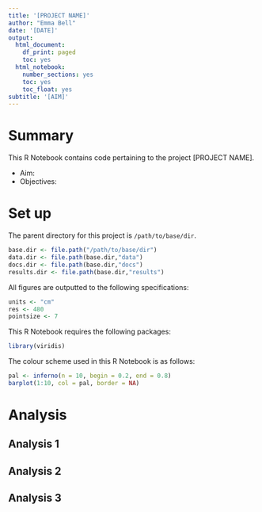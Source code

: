 ```yaml
---
title: '[PROJECT NAME]'
author: "Emma Bell"
date: '[DATE]'
output:
  html_document:
    df_print: paged
    toc: yes
  html_notebook:
    number_sections: yes
    toc: yes
    toc_float: yes
subtitle: '[AIM]'
---
```


# Summary 

This R Notebook contains code pertaining to the project [PROJECT NAME].

* Aim:
* Objectives:

# Set up

The parent directory for this project is `/path/to/base/dir`.

```r
base.dir <- file.path("/path/to/base/dir")
data.dir <- file.path(base.dir,"data")
docs.dir <- file.path(base.dir,"docs")
results.dir <- file.path(base.dir,"results")
```

All figures are outputted to the following specifications:

```r
units <- "cm"
res <- 480
pointsize <- 7
```

This R Notebook requires the following packages:

```r
library(viridis)
```

The colour scheme used in this R Notebook is as follows:

```r
pal <- inferno(n = 10, begin = 0.2, end = 0.8)
barplot(1:10, col = pal, border = NA)
```

# Analysis {.tabset}

## Analysis 1

## Analysis 2

## Analysis 3
